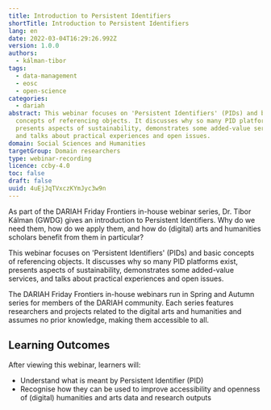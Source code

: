 ```yaml
---
title: Introduction to Persistent Identifiers
shortTitle: Introduction to Persistent Identifiers
lang: en
date: 2022-03-04T16:29:26.992Z
version: 1.0.0
authors:
  - kálman-tibor
tags:
  - data-management
  - eosc
  - open-science
categories:
  - dariah
abstract: This webinar focuses on 'Persistent Identifiers' (PIDs) and basic
  concepts of referencing objects. It discusses why so many PID platforms exist,
  presents aspects of sustainability, demonstrates some added-value services,
  and talks about practical experiences and open issues.
domain: Social Sciences and Humanities
targetGroup: Domain researchers
type: webinar-recording
licence: ccby-4.0
toc: false
draft: false
uuid: 4uEjJqTVxczKYmJyc3w9n
---
```

As part of the DARIAH Friday Frontiers in-house webinar series, Dr. Tibor Kálman (GWDG) gives an introduction to Persistent Identifiers. Why do we need them, how do we apply them, and how do (digital) arts and humanities scholars benefit from them in particular? 

This webinar focuses on 'Persistent Identifiers' (PIDs) and basic concepts of referencing objects. It discusses why so many PID platforms exist, presents aspects of sustainability, demonstrates some added-value services, and talks about practical experiences and open issues. 

The DARIAH Friday Frontiers in-house webinars run in Spring and Autumn series for members of the DARIAH community. Each series features researchers and projects related to the digital arts and humanities and assumes no prior knowledge, making them accessible to all.

## Learning Outcomes

After viewing this webinar, learners will:

- Understand what is meant by Persistent Identifier (PID)
- Recognise how they can be used to improve accessibility and openness of (digital) humanities and arts data and research outputs

<VideoCard provider="youtube" id="R1Ki4T-xDIQ" title="Introduction to Persistent Identifiers" subtitle="Click here to view" image="images/tibor-thumbnail.png" />

